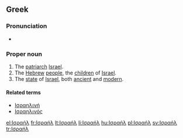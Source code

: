 ==Greek==

===Pronunciation===
*{{IPA|[iza'il]}}

===Proper noun===
{{infl|el|proper noun|g=n|sc=Grek|tr=Israíl}} {{inv}}

# The [[patriarch]] [[Israel]].
# The [[Hebrew]] [[people]], the [[child|children]] of [[Israel]].
# The [[state]] of [[Israel]], both [[ancient]] and [[modern]].

====Related terms====
*[[Ισραηλινή]]
*[[Ισραηλινός]]

[[el:Ισραήλ]]
[[fr:Ισραήλ]]
[[lt:Ισραήλ]]
[[li:Ισραήλ]]
[[hu:Ισραήλ]]
[[pl:Ισραήλ]]
[[sv:Ισραήλ]]
[[tr:Ισραήλ]]